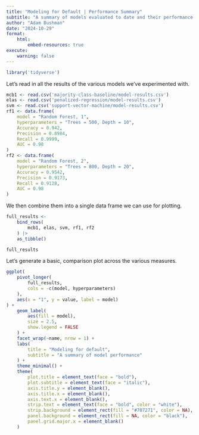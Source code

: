 ```yaml
---
title: "Modeling for Default | Performance Summary"
subtitle: "A summary of models evaluated to date and their performance modeling for default"
author: "Adam Bushman"
date: "2024-10-29"
format:
    html:
        embed-resources: true
execute:
    warning: false
---
```


```r
library('tidyverse')
```

Let's read in all the results of the various models we've experimented with.

```r
mcb1 <- read.csv('majority-class-baseline/model-results.csv')
elas <- read.csv('penalized-regression/model-results.csv')
svm <- read.csv('support-vector-machine/model-results.csv')
rf1 <- data.frame(
    model = "Random Forest, 1", 
    hyperparameters = "Trees = 500, Depth = 10", 
    Accuracy = 0.942, 
    Precision = 0.8984, 
    Recall = 0.9999, 
    AUC = 0.98
)
rf2 <- data.frame(
    model = "Random Forest, 2", 
    hyperparameters = "Trees = 800, Depth = 20", 
    Accuracy = 0.9542, 
    Precision = 0.9173, 
    Recall = 0.9128, 
    AUC = 0.98
)
```

We then combine them into a single data frame we can use for plotting.

```r
full_results <- 
    bind_rows(
        mcb1, elas, svm, rf1, rf2
    ) |>
    as_tibble()

full_results
```

Let's generate a basic, comparison plot across the various measures.

```r
ggplot(
    pivot_longer(
        full_results, 
        cols = -c(model, hyperparameters)
    ), 
    aes(x = "1", y = value, label = model)
) +
    geom_label(
        aes(fill = model), 
        size = 2.5, 
        show.legend = FALSE
    ) +
    facet_wrap(~name, nrow = 1) +
    labs(
        title = "Modeling for default", 
        subtitle = "A summary of model performance"
    ) +
    theme_minimal() +
    theme(
        plot.title = element_text(face = "bold"), 
        plot.subtitle = element_text(face = "italic"), 
        axis.title.y = element_blank(), 
        axis.title.x = element_blank(), 
        axis.text.x = element_blank(), 
        strip.text = element_text(face = "bold", color = "white"), 
        strip.background = element_rect(fill = "#707271", color = NA), 
        panel.background = element_rect(fill = NA, color = "black"), 
        panel.grid.major.x = element_blank()
    )
```